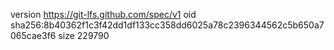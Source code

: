 version https://git-lfs.github.com/spec/v1
oid sha256:8b40362f1c3f42dd1df133cc358dd6025a78c2396344562c5b650a7065cae3f6
size 229790
